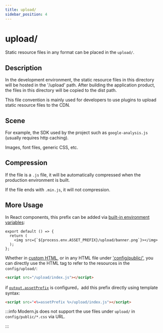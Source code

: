 ```yaml
---
title: upload/
sidebar_position: 4
---
```

# upload/

Static resource files in any format can be placed in the `upload/`.

## Description

In the development environment, the static resource files in this directory will be hosted in the '/upload' path. After building the application product, the files in this directory will be copied to the dist path.

This file convention is mainly used for developers to use plugins to upload static resource files to the CDN.

## Scene

For example, the SDK used by the project such as `google-analysis.js` (usually requires http caching).

Images, font files, generic CSS, etc.

## Compression

If the file is a `.js` file, it will be automatically compressed when the production environment is built.

If the file ends with `.min.js`, it will not compression.

## More Usage

In React components, this prefix can be added via [built-in environment variables](/guides/basic-features/env-vars.html#asset_prefix):

```tsx
export default () => {
  return (
    <img src={`${process.env.ASSET_PREFIX}/upload/banner.png`}></img>
  );
};
```

Whether in [custom HTML](/guides/basic-features/html), or in any HTML file under ['config/public/'](/apis/app/hooks/config/public), you can directly use the HTML tag to refer to the resources in the `config/upload/`:

```html
<script src="/upload/index.js"></script>
```

if [`output.assetPrefix`](/configure/app/output/asset-prefix) is configured，add this prefix directly using template syntax:

```html
<script src="<%=assetPrefix %>/upload/index.js"></script>
```

:::info
Modern.js does not support the use files under `upload/` in `config/public/*.css` via URL.

:::
